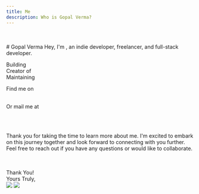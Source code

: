 ```yaml
---
title: Me
description: Who is Gopal Verma?
---
```



<br />
<br />
# Gopal Verma
Hey, I'm <span><WhiteLink text="Gopal Verma" link="https://x.com/bettercallgopal" /></span>, an indie developer, freelancer, and full-stack developer.

Building <OrgBadge name="CDS" link="https://www.codedeployingsquad.tech" logo="https://www.codedeployingsquad.tech/cds_circle.png" /><OrgBadge name="gopx" link="https://www.codedeployingsquad.tech" logo="https://gopx.dev/icon-192x192.png" />  
Creator of <OrgBadge name="gopx" link="https://www.codedeployingsquad.tech" logo="https://gopx.dev/icon-192x192.png" />  
Maintaining <OrgBadge name="WWW-CDS" link="https://www.codedeployingsquad.tech" logo="https://www.codedeployingsquad.tech/assets/website/cdsglobe.png" /><OrgBadge name="gopx" link="https://www.codedeployingsquad.tech" logo="https://gopx.dev/icon-192x192.png" />  

Find me on  
<br />
<div className="flex gap-4 flex-wrap">
<WhiteLink text="Twitter" link="#" Icon={RiTwitterXLine} />  
<WhiteLink text="Facebook" link="#" Icon={FaFacebook} />  
<WhiteLink text="Instagram" link="#" Icon={FaInstagram} />  
<WhiteLink text="YouTube" link="#" Icon={FaYoutube} />  
<WhiteLink text="Reddit" link="#" Icon={FaReddit} />  
<WhiteLink text="LinkedIn" link="#" Icon={FaLinkedin} />  
<WhiteLink text="Quora" link="#" Icon={FaQuora} />  
<WhiteLink text="Pinterest" link="#" Icon={FaPinterest} />  
<WhiteLink text="Discord" link="#" Icon={FaDiscord} />
</div>

Or mail me at <WhiteLink text="vermagprofessional@gmail.com" link="#" />

<br />
<br />

Thank you for taking the time to learn more about me. I'm excited to embark on this journey together and look forward to connecting with you further. Feel free to reach out if you have any questions or would like to collaborate.

<br />
<br />

<div className="flex justify-end mr-[30px]">
Thank You! <br />
Yours Truly, <br />
</div>

<div className="flex items-end justify-end">
  <Image 
  src={SignLight}
  className="w-[200px] dark:block hidden"
  />
  <Image 
  src={SignDark}
  className="w-[200px] dark:hidden"
  />
</div>
